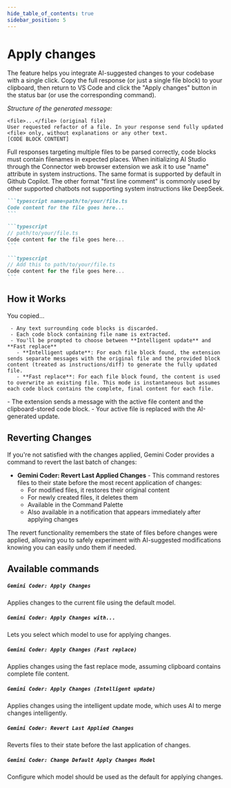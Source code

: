```yaml
---
hide_table_of_contents: true
sidebar_position: 5
---
```



# Apply changes

The feature helps you integrate AI-suggested changes to your codebase with a single click. Copy the full response (or just a single file block) to your clipboard, then return to VS Code and click the "Apply changes" button in the status bar (or use the corresponding command).

_Structure of the generated message:_

```
<file>...</file> (original file)
User requested refactor of a file. In your response send fully updated <file> only, without explanations or any other text.
[CODE BLOCK CONTENT]
```

Full responses targeting multiple files to be parsed correctly, code blocks must contain filenames in expected places. When initializing AI Studio through the Connector web browser extension we ask it to use "name" attribute in system instructions. The same format is supported by default in Github Copilot. The other format "first line comment" is commonly used by other supported chatbots not supporting system instructions like DeepSeek.

<Tabs groupId="apply-changes-1">
  <TabItem value="format" label='"name" attribute'>

````markdown
```typescript name=path/to/your/file.ts
Code content for the file goes here...
```
````

  </TabItem>
  <TabItem value="comment" label="First line comment">

````markdown
```typescript
// path/to/your/file.ts
Code content for the file goes here...
```
````

````markdown
```typescript
// Add this to path/to/your/file.ts
Code content for the file goes here...
```
````

  </TabItem>
</Tabs>

## How it Works

You copied...

<Tabs groupId="apply-changes-2">
  <TabItem value="format" label='whole response'>

     - Any text surrounding code blocks is discarded.
     - Each code block containing file name is extracted.
     - You'll be prompted to choose between **Intelligent update** and **Fast replace**
       - **Intelligent update**: For each file block found, the extension sends separate messages with the original file and the provided block content (treated as instructions/diff) to generate the fully updated file.
       - **Fast replace**: For each file block found, the content is used to overwrite an existing file. This mode is instantaneous but assumes each code block contains the complete, final content for each file.

  </TabItem>
  <TabItem value="comment" label="single code block">
   - The extension sends a message with the active file content and the clipboard-stored code block.
   - Your active file is replaced with the AI-generated update.

  </TabItem>
</Tabs>

## Reverting Changes

If you're not satisfied with the changes applied, Gemini Coder provides a command to revert the last batch of changes:

- **Gemini Coder: Revert Last Applied Changes** - This command restores files to their state before the most recent application of changes:
  - For modified files, it restores their original content
  - For newly created files, it deletes them
  - Available in the Command Palette
  - Also available in a notification that appears immediately after applying changes

The revert functionality remembers the state of files before changes were applied, allowing you to safely experiment with AI-suggested modifications knowing you can easily undo them if needed.

## Available commands

##### `Gemini Coder: Apply Changes`

Applies changes to the current file using the default model.

##### `Gemini Coder: Apply Changes with...`

Lets you select which model to use for applying changes.

##### `Gemini Coder: Apply Changes (Fast replace)`

Applies changes using the fast replace mode, assuming clipboard contains complete file content.

##### `Gemini Coder: Apply Changes (Intelligent update)`

Applies changes using the intelligent update mode, which uses AI to merge changes intelligently.

##### `Gemini Coder: Revert Last Applied Changes`

Reverts files to their state before the last application of changes.

##### `Gemini Coder: Change Default Apply Changes Model`

Configure which model should be used as the default for applying changes.
